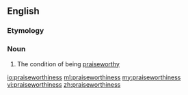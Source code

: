 ==English==
===Etymology===
{{suffix|praiseworthy|ness|lang=en}}

===Noun===
{{en-noun|-}}

# The condition of being [[praiseworthy]]

[[io:praiseworthiness]]
[[ml:praiseworthiness]]
[[my:praiseworthiness]]
[[vi:praiseworthiness]]
[[zh:praiseworthiness]]